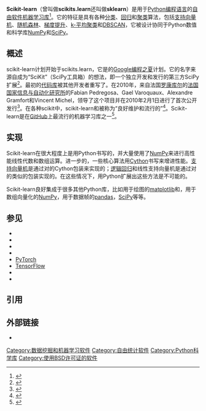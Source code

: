 {{lowercase title}}
{{Infobox software
| name = scikit-learn
| logo = Scikit learn logo small.svg
| screenshot = 
| caption = 
| collapsible = 
| author = David Cournapeau
| developer = 
| released = {{Start date and age|2007|06|df=yes}}
| latest release version = {{LSR/wikidata}}
| latest release date =
| latest preview version = 
| latest preview date = 
| programming language = [[Python|Python]], [[Cython|Cython]], [[C语言|C]], [[C++|C++]]
| operating system = [[Linux|Linux]], [[macOS|macOS]], [[Microsoft_Windows|Windows]]
| platform = 
| size = 
| language = 
| genre = [[机器学习|机器学习]]库
| license = [[BSD许可证|三条款BSD许可证]]
| website = {{URL|https://scikit-learn.org/}}
}}
'''Scikit-learn'''（曾叫做'''scikits.learn'''还叫做'''sklearn'''）是用于[[Python|Python]][[编程语言|编程语言]]的[[自由软件|自由软件]][[机器学习|机器学习]][[函式库|库]]<ref name="jmlr">{{cite journal
|author1=Fabian Pedregosa
|author2=Gaël Varoquaux
|author3=Alexandre Gramfort
|author4=Vincent Michel
|author5=Bertrand Thirion
|author6=Olivier Grisel
|author7=Mathieu Blondel
|author8=Peter Prettenhofer
|author9=Ron Weiss
|author10=Vincent Dubourg
|author11=Jake Vanderplas
|author12=Alexandre Passos
|author13=David Cournapeau
|author14=Matthieu Perrot
|author15=Édouard Duchesnay
|title=Scikit-learn: Machine Learning in Python
|journal=Journal of Machine Learning Research
|year=2011
|volume=12
|pages=2825–2830
|url=http://jmlr.org/papers/v12/pedregosa11a.html
|access-date=2020-10-31
|archive-date=2020-12-01
|archive-url=https://web.archive.org/web/20201201144331/https://jmlr.org/papers/v12/pedregosa11a.html
|dead-url=no
}}</ref>。它的特征是具有各种[[统计分类|分类]]、[[回归分析|回归]]和[[聚类分析|聚类]]算法，包括[[支持向量机|支持向量机]]、[[随机森林|随机森林]]、[[梯度提升技术|梯度提升]]、[[K-平均算法|k-平均聚类]]和[[DBSCAN|DBSCAN]]，它被设计协同于Python数值和科学库[[NumPy|NumPy]]和[[SciPy|SciPy]]。

==概述==
scikit-learn计划开始于scikits.learn，它是{{en-link|David Cournapeau|}}的[[Google编程之夏|Google编程之夏]]计划。它的名字来源自成为“SciKit”（SciPy工具箱）的想法，即一个独立开发和发行的第三方SciPy扩展<ref>{{cite web
|url=https://scikits.appspot.com/scikit-learn
|title=scikit-learn
|last1=Dreijer
|first1=Janto
|accessdate=2020-10-31
|archive-date=2020-11-07
|archive-url=https://web.archive.org/web/20201107212923/https://scikits.appspot.com/scikit-learn
|dead-url=no
}}</ref>。最初的[[代码库|代码库]]被其他开发者重写了。在2010年，来自法国[[罗康库尔|罗康库尔]]的[[法国国家信息与自动化研究所|法国国家信息与自动化研究所]]的Fabian Pedregosa、Gael Varoquaux、Alexandre Gramfort和Vincent Michel，领导了这个项目并在2010年2月1日进行了首次公开发行<ref>{{cite web|url=https://scikit-learn.org/stable/about.html#history|title=About us — scikit-learn 0.20.1 documentation|website=scikit-learn.org|accessdate=2020-10-31|archive-date=2020-11-06|archive-url=https://web.archive.org/web/20201106105637/https://scikit-learn.org/stable/about.html#history|dead-url=no}}</ref>。在各种scikit中，scikit-learn和{{en-link|scikit-image|}}{{As of|2012|11}}被称为“良好维护和流行的”<ref>{{cite book
|author=Eli Bressert
|title=SciPy and NumPy: an overview for developers
|publisher=O'Reilly
|date=2012
|url=https://books.google.com/books?id=fLKTuJqQLVEC&pg=PA43
|page=43
|access-date=2020-10-31
|archive-date=2016-04-25
|archive-url=https://web.archive.org/web/20160425002833/https://books.google.com/books?id=fLKTuJqQLVEC&pg=PA43
|dead-url=no
}}</ref>。Scikit-learn是在[[GitHub|GitHub]]上最流行的机器学习库之一<ref>{{Cite web|url=https://github.blog/2019-01-24-the-state-of-the-octoverse-machine-learning/|title=The State of the Octoverse: machine learning|date=2019-01-24|website=The GitHub Blog|publisher=[[GitHub|GitHub]]|language=en-US|access-date=2019-10-17|archive-date=2020-11-07|archive-url=https://web.archive.org/web/20201107225633/https://github.blog/2019-01-24-the-state-of-the-octoverse-machine-learning/|dead-url=no}}</ref>。

==实现==
Scikit-learn在很大程度上是用Python书写的，并大量使用了[[NumPy|NumPy]]来进行高性能线性代数和数组运算。进一步的，一些核心算法用[[Cython|Cython]]书写来增进性能。[[支持向量机|支持向量机]]是通过对{{en-link|LIBSVM|}}的Cython包装来实现的；[[逻辑回归|逻辑回归]]和线性支持向量机是通过对{{en-link|LIBLINEAR|}}的类似的包装实现的。在这些情况下，用Python扩展出这些方法是不可能的。

Scikit-learn良好集成于很多其他Python库，比如用于绘图的[[matplotlib|matplotlib]]和{{en-link|plotly|}}，用于数组向量化的[[NumPy|NumPy]]，用于数据帧的[[pandas|pandas]]，[[SciPy|SciPy]]等等。

==参见==
* {{en-link|mlpy|}}
* {{en-link|SpaCy|}}
* {{en-link|自然语言工具箱|Natural Language Toolkit|NLTK}}
* {{en-link|Orange (软件)|Orange (software)|Orange}}
* [[PyTorch|PyTorch]]
* [[TensorFlow|TensorFlow]]
* {{en-link|Infer.NET|}}
* {{en-link|数值分析软件列表|List of numerical analysis software}}

==引用==
{{Reflist|30em}}

==外部链接==
* {{Official website|https://scikit-learn.org/}}

{{SciPy ecosystem}}

[[Category:数据挖掘和机器学习软件|Category:数据挖掘和机器学习软件]]
[[Category:自由统计软件|Category:自由统计软件]]
[[Category:Python科学库|Category:Python科学库]]
[[Category:使用BSD许可证的软件|Category:使用BSD许可证的软件]]